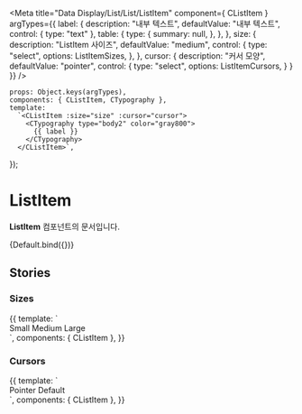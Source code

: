 
<Meta
    title="Data Display/List/List/ListItem"
    component={ CListItem }
    argTypes={{
        label: {
            description: "내부 텍스트",
            defaultValue: "내부 텍스트",
            control: { type: "text" },
            table: {
                type: {
                    summary: null,
                },
            },
        },
        size: {
            description: "ListItem 사이즈",
            defaultValue: "medium",
            control: {
                type: "select",
                options: ListItemSizes,
            },
        },
        cursor: {
            description: "커서 모양",
            defaultValue: "pointer",
            control: {
                type: "select",
                options: ListItemCursors,
            }
        }
    }}
/>

    props: Object.keys(argTypes),
    components: { CListItem, CTypography },
    template:
      `<CListItem :size="size" :cursor="cursor">
        <CTypography type="body2" color="gray800">
          {{ label }}
        </CTypography>
      </CListItem>`,
});

# ListItem

**ListItem** 컴포넌트의 문서입니다.

<Story name="Default" height="100px">
    {Default.bind({})}
</Story>

<ArgsTable story="Default" />

## Stories
### Sizes
<Canvas>
    <Story name="Sizes" height="100px">
        {{
            template: `
                <div>
                  <CListItem size="small">Small</CListItem>
                  <CListItem size="medium">Medium</CListItem>
                  <CListItem size="large">Large</CListItem>
                </div>
        `,
            components: { CListItem },
        }}
    </Story>
</Canvas>

### Cursors
<Canvas>
    <Story name="Cursors" height="100px">
        {{
            template: `
                <div>
                  <CListItem size="medium" cursor="pointer">Pointer</CListItem>
                  <CListItem size="medium" cursor="default">Default</CListItem>
                </div>
        `,
            components: { CListItem },
        }}
    </Story>
</Canvas>
